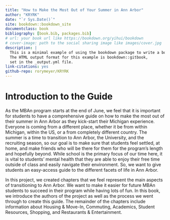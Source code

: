 ```yaml
--- 
title: "How to Make the Most Out of Your Summer in Ann Arbor"
author: "KRYRK"
date: "`r Sys.Date()`"
site: bookdown::bookdown_site
documentclass: book
bibliography: [book.bib, packages.bib]
# url: your book url like https://bookdown.org/yihui/bookdown
# cover-image: path to the social sharing image like images/cover.jpg
description: |
  This is a minimal example of using the bookdown package to write a book.
  The HTML output format for this example is bookdown::gitbook,
  set in the _output.yml file.
link-citations: yes
github-repo: rorymeyer/KRYRK
---
```


# Introduction to the Guide {-}

As the MBAn program starts at the end of June, we feel that it is important for students to have a comprehensive guide on how to make the most out of their summer in Ann Arbor as they kick-start their Michigan experience. Everyone is coming from a different place, whether it be from within Michigan, within the US, or a from completely different country. The summer is a time to transition to Ann Arbor, the University, and the recruiting season, so our goal is to make sure that students feel settled, at home, and make friends who will be there for them for the program’s length and hopefully beyond. While school is the primary focus of our time here, it is vital to students’ mental health that they are able to enjoy their free time outside of class and easily navigate their environment. So, we want to give students an easy-access guide to the different facets of life in Ann Arbor.

In this project, we created chapters that we feel represent the main aspects of transitioning to Ann Arbor. We want to make it easier for future MBAn students to succeed in their program while having lots of fun. In this book, we introduce the authors of the project as well as the process we went through to create this guide. The remainder of the chapters include information about Housing & Move-In, Commuting, Academics, Student Resources, Shopping, and Restaurants & Entertainment.